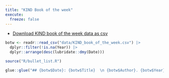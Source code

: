 ---
title: "KIND Book of the week"
execute: 
  freeze: false
---

+ [Download KIND book of the week data as csv](data/KIND_book_of_the_week.csv)

```{r}
botw <- readr::read_csv("data/KIND_book_of_the_week.csv") |>
  dplyr::filter(!is.na(Year)) |>
  dplyr::arrange(desc(lubridate::dmy(Date)))

source("R/bullet_list.R")

glue::glue("## {botw$Date}: {botw$Title}  \n {botw$Author}. {botw$Year}. *{botw$Title}*. ISBN {botw$ISBN}, <a href='{botw$Worldcat}'>Worldcat link</a>.  \n</br> {botw$Description}  \n  \n")
```

